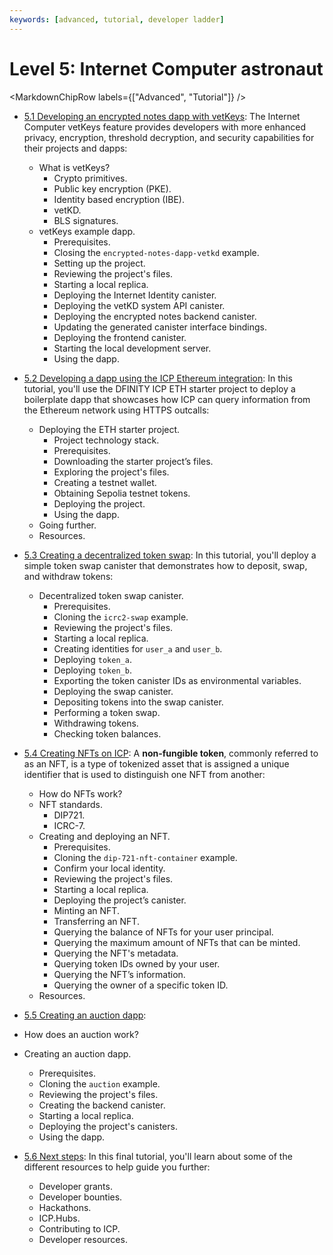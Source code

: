 ```yaml
---
keywords: [advanced, tutorial, developer ladder]
---
```



# Level 5: Internet Computer astronaut 

<MarkdownChipRow labels={["Advanced", "Tutorial"]} />


- [5.1 Developing an encrypted notes dapp with vetKeys](/docs/tutorials/developer-journey/level-5/5.1-vetKeys-tutorial): The Internet Computer vetKeys feature provides developers with more enhanced privacy, encryption, threshold decryption, and security capabilities for their projects and dapps:
    - What is vetKeys?
        - Crypto primitives.
        - Public key encryption (PKE).
        - Identity based encryption (IBE).
        - vetKD.
        - BLS signatures.
    - vetKeys example dapp.
        - Prerequisites.
        - Closing the `encrypted-notes-dapp-vetkd` example.
        - Setting up the project.
        - Reviewing the project's files.
        - Starting a local replica.
        - Deploying the Internet Identity canister.
        - Deploying the vetKD system API canister.
        - Deploying the encrypted notes backend canister.
        - Updating the generated canister interface bindings.
        - Deploying the frontend canister.
        - Starting the local development server.
        - Using the dapp.

- [5.2 Developing a dapp using the ICP Ethereum integration](/docs/tutorials/developer-journey/level-5/5.2-ICP-ETH-tutorial): In this tutorial, you'll use the DFINITY ICP ETH starter project to deploy a boilerplate dapp that showcases how ICP can query information from the Ethereum network using HTTPS outcalls:
    - Deploying the ETH starter project.
        - Project technology stack.
        - Prerequisites.
        - Downloading the starter project’s files.
        - Exploring the project's files.
        - Creating a testnet wallet.
        - Obtaining Sepolia testnet tokens.
        - Deploying the project.
        - Using the dapp.
    - Going further.
    - Resources.

- [5.3 Creating a decentralized token swap](/docs/tutorials/developer-journey/level-5/5.3-token-swap-tutorial): In this tutorial, you'll deploy a simple token swap canister that demonstrates how to deposit, swap, and withdraw tokens:
    - Decentralized token swap canister.
        - Prerequisites.
        - Cloning the `icrc2-swap` example.
        - Reviewing the project's files.
        - Starting a local replica.
        - Creating identities for `user_a` and `user_b`.
        - Deploying `token_a`.
        - Deploying `token_b`.
        - Exporting the token canister IDs as environmental variables.
        - Deploying the swap canister.
        - Depositing tokens into the swap canister.
        - Performing a token swap.
        - Withdrawing tokens.
        - Checking token balances. 


- [5.4 Creating NFTs on ICP](/docs/tutorials/developer-journey/level-5/5.4-NFT-tutorial): A **non-fungible token**, commonly referred to as an NFT, is a type of tokenized asset that is assigned a unique identifier that is used to distinguish one NFT from another:
    - How do NFTs work?
    - NFT standards.
        - DIP721.
        - ICRC-7.
    - Creating and deploying an NFT.
        - Prerequisites.
        - Cloning the `dip-721-nft-container` example.
        - Confirm your local identity.
        - Reviewing the project's files.
        - Starting a local replica.
        - Deploying the project’s canister.
        - Minting an NFT.
        - Transferring an NFT.
        - Querying the balance of NFTs for your user principal.
        - Querying the maximum amount of NFTs that can be minted.
        - Querying the NFT's metadata.
        - Querying token IDs owned by your user.
        - Querying the NFT’s information.
        - Querying the owner of a specific token ID.
    - Resources.

- [5.5 Creating an auction dapp](/docs/tutorials/developer-journey/level-5/5.5-auction-tutorial): 
- How does an auction work?
- Creating an auction dapp.
    - Prerequisites.
    - Cloning the `auction` example.
    - Reviewing the project's files.
    - Creating the backend canister.
    - Starting a local replica.
    - Deploying the project's canisters.
    - Using the dapp.

- [5.6 Next steps](/docs/tutorials/developer-journey/level-5/5.6-next-steps): In this final tutorial, you'll learn about some of the different resources to help guide you further:
    - Developer grants.
    - Developer bounties.
    - Hackathons.
    - ICP.Hubs.
    - Contributing to ICP.
    - Developer resources.












